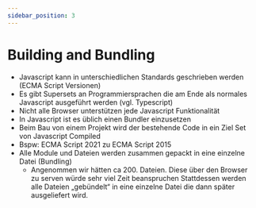 ```yaml
---
sidebar_position: 3
---
```


# Building and Bundling

- Javascript kann in unterschiedlichen Standards geschrieben werden (ECMA Script Versionen)
- Es gibt Supersets an Programmiersprachen die am Ende als normales Javascript ausgeführt werden (vgl. Typescript)
- Nicht alle Browser unterstützen jede Javascript Funktionalität
- In Javascript ist es üblich einen Bundler einzusetzen
- Beim Bau von einem Projekt wird der bestehende Code in ein Ziel Set von Javascript Compiled
 - Bspw: ECMA Script 2021 zu ECMA Script 2015
- Alle Module und Dateien werden zusammen gepackt in eine einzelne Datei (Bundling)
  - Angenommen wir hätten ca 200. Dateien. Diese über den Browser zu serven würde sehr viel Zeit beanspruchen
Stattdessen werden alle Dateien „gebündelt“ in eine einzelne Datei die dann später ausgeliefert wird. 

